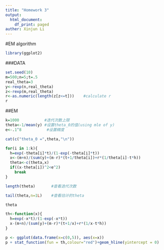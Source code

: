 ```yaml
---
title: "Homework 3"
output:
  html_document:
    df_print: paged
auther: Xinjun Li
---
```


#EM algorithm

```r
library(ggplot2)

```

###DATA
```r
set.seed(10)
m=500;n=5;t=.5
real_theta=3
y<-rexp(n,real_theta)
z<-rexp(m,real_theta)
r<-as.numeric(length(z[z<=t]))    #calculate r
r

```


##EM

```r

k=1000           #迭代次数上限
theta<-1/mean(y) #设置theta_0的值(using mle of y)
e<-.1^8           #设置精度

cat(c("theta_0 =",theta,"\n"))

for(i in 1:k){
  h=exp(-theta[i]*t)/(1-exp(-theta[i]*t))
  x<-(m+n)/(sum(y)+(m-r)*(t+1/theta[i])+r*(1/theta[i]-t*h))
  theta<-c(theta,x)
  if((x-theta[i])^2<e^2)
    break
}

length(theta)       #查看迭代次数

tail(theta,n=1L)    #查看估计的theta

```

```r
theta

th<-function(x){
  h=exp(-x*t)/(1-exp(-x*t))
  x-(m+n)/(sum(y)+(m-r)*(t+1/x)+r*(1/x-t*h))
}

p <- ggplot(data.frame(x=c(0,5)), aes(x=x))
p + stat_function(fun = th,colour="red")+geom_hline(yintercept = 0)

```


